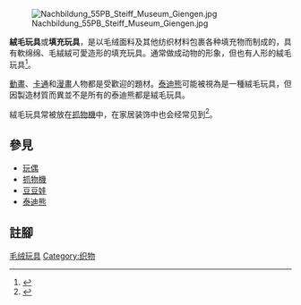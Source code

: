 {{noteTA
|T=zh-cn:毛绒玩具;zh-tw:絨毛玩具;zh-hk:毛公仔;
|1=zh-cn:毛绒玩具;zh-tw:絨毛玩具;zh-hk:毛公仔;
}}
[[File:Nachbildung_55PB_Steiff_Museum_Giengen.jpg|right]]

'''絨毛玩具'''或'''填充玩具'''，是以毛绒面料及其他纺织材料包裹各种填充物而制成的，具有軟绵绵、毛絨絨可愛造形的填充玩具。通常做成动物的形象，但也有人形的絨毛玩具<ref>{{cite web|url=http://www.warehouse23.com/products/TYV29001|title=Warehouse 23 - Warehouse 23|website=www.warehouse23.com|accessdate=2019-08-02|archive-date=2019-08-02|archive-url=https://web.archive.org/web/20190802000821/http://www.warehouse23.com/products/TYV29001|dead-url=no}}</ref>。

[[動畫|動畫]]、[[卡通|卡通]]和[[漫畫|漫畫]]人物都是受歡迎的題材。[[泰迪熊|泰迪熊]]可能被視為是一種絨毛玩具，但因製造材質而異並不是所有的泰迪熊都是絨毛玩具。

絨毛玩具常被放在[[抓物機|抓物機]]中，在家居装饰中也会经常见到<ref>{{cite web|url=http://blog.sina.com.cn/midoumamamidoubaba|title=蓝白玩偶_新浪博客|website=blog.sina.com.cn|accessdate=2012-08-21|archive-date=2013-10-17|archive-url=https://web.archive.org/web/20131017035557/http://blog.sina.com.cn/midoumamamidoubaba|dead-url=no}}</ref>。

== 參見 ==
*[[玩偶|玩偶]]
*[[抓物機|抓物機]]
*[[豆豆娃|豆豆娃]]
*[[泰迪熊|泰迪熊]]

== 註腳 ==
{{Reflist|2}}

{{Authority control}}
[[Category:毛绒玩具|]]
[[Category:织物|Category:织物]]
